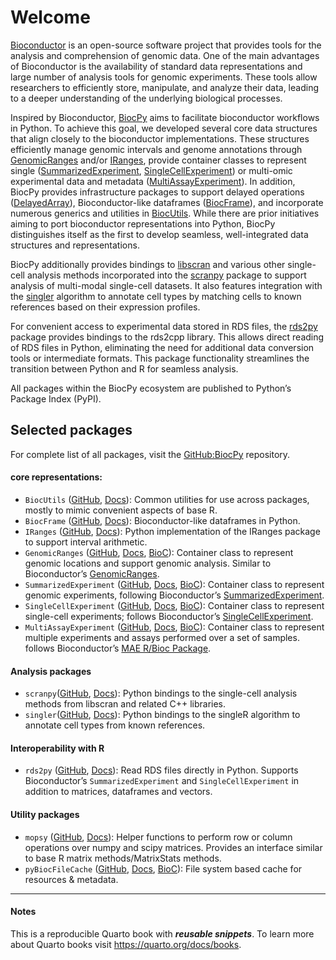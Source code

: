 # Welcome {.unnumbered}

[Bioconductor](https://www.bioconductor.org) is an open-source software project 
that provides tools for the analysis and comprehension of genomic data. 
One of the main advantages of Bioconductor is the availability of 
standard data representations and large number of analysis tools for genomic 
experiments. 
These tools allow researchers to efficiently store, manipulate, and analyze
their data, leading to a deeper understanding of the underlying biological
processes.

Inspired by Bioconductor, [BiocPy](https://github.com/BiocPy) aims to facilitate 
bioconductor workflows in Python. 
To achieve this goal, we developed several core data structures that align 
closely to the bioconductor implementations. 
These structures efficiently manage genomic intervals and genome annotations
through [GenomicRanges](https://github.com/BiocPy/GenomicRanges) and/or 
[IRanges](https://github.com/BiocPy/IRanges), provide container classes 
to represent single 
([SummarizedExperiment](https://github.com/BiocPy/SummarizedExperiment), 
[SingleCellExperiment](https://github.com/BiocPy/SingleCellExperiment)) 
or multi-omic experimental data and metadata
([MultiAssayExperiment](https://github.com/BiocPy/MultiAssayExperiment)). 
In addition, BiocPy provides infrastructure packages to support delayed 
operations ([DelayedArray](https://github.com/BiocPy/DelayedArray)), 
Bioconductor-like dataframes ([BiocFrame](https://github.com/BiocPy/BiocFrame)), 
and incorporate numerous generics and utilities in 
[BiocUtils](https://github.com/BiocPy/BiocUtils). 
While there are prior initiatives aiming to port bioconductor representations 
into Python, BiocPy distinguishes itself as the first to develop seamless, 
well-integrated data structures and representations.

BiocPy additionally provides bindings to [libscran](https://github.com/LTLA/libscran) 
and various other single-cell analysis methods incorporated into the 
[scranpy](https://github.com/BiocPy/scranpy) package to support analysis of
multi-modal single-cell datasets. It also features integration 
with the [singler](https://github.com/BiocPy/singler) algorithm 
to annotate cell types by matching cells to known references based on their 
expression profiles.

For convenient access to experimental data stored in RDS files, the
[rds2py](https://github.com/BiocPy/rds2py) package provides bindings to the 
rds2cpp library. This allows direct reading of RDS files in Python, eliminating 
the need for additional data conversion tools or intermediate formats. This package 
functionality streamlines the transition between Python and R for seamless analysis.


All packages within the BiocPy ecosystem are published to Python's Package 
Index (PyPI).

## Selected packages

For complete list of all packages, visit the 
[GitHub:BiocPy](https://github.com/BiocPy) repository.

#### core representations:

- `BiocUtils` ([GitHub](https://github.com/BiocPy/BiocUtils), [Docs](https://biocpy.github.io/BiocUtils/)): Common utilities for use across packages, mostly to mimic convenient aspects of base R.
- `BiocFrame` ([GitHub](https://github.com/BiocPy/BiocFrame), [Docs](https://biocpy.github.io/BiocFrame/)): Bioconductor-like dataframes in Python.
- `IRanges` ([GitHub](https://github.com/BiocPy/IRanges), [Docs](https://biocpy.github.io/IRanges/)): Python implementation of the IRanges package to support interval arithmetic.
- `GenomicRanges` ([GitHub](https://github.com/BiocPy/GenomicRanges), [Docs](https://biocpy.github.io/GenomicRanges/), [BioC](https://bioconductor.org/packages/release/bioc/html/GenomicRanges.html)): Container class to represent genomic locations and support genomic analysis. Similar to Bioconductor's [GenomicRanges](https://bioconductor.org/packages/release/bioc/html/GenomicRanges.html).
- `SummarizedExperiment` ([GitHub](https://github.com/BiocPy/SummarizedExperiment), [Docs](https://biocpy.github.io/SummarizedExperiment/), [BioC](https://bioconductor.org/packages/release/bioc/html/SummarizedExperiment.html)): Container class to represent genomic experiments, following Bioconductor's [SummarizedExperiment](https://bioconductor.org/packages/release/bioc/html/SummarizedExperiment.html).
- `SingleCellExperiment` ([GitHub](https://github.com/BiocPy/SingleCellExperiment), [Docs](https://biocpy.github.io/SingleCellExperiment/), [BioC](https://bioconductor.org/packages/release/bioc/html/SingleCellExperiment.html)): Container class to represent single-cell experiments; follows Bioconductor’s [SingleCellExperiment](https://bioconductor.org/packages/release/bioc/html/SingleCellExperiment.html).
- `MultiAssayExperiment` ([GitHub](https://github.com/BiocPy/MultiAssayExperiment), [Docs](https://biocpy.github.io/MultiAssayExperiment/), [BioC](https://bioconductor.org/packages/release/bioc/html/MultiAssayExperiment.html)): Container class to represent multiple experiments and assays performed over a set of samples. follows Bioconductor's [MAE R/Bioc Package](https://bioconductor.org/packages/release/bioc/html/MultiAssayExperiment.html).

#### Analysis packages
- `scranpy`([GitHub](https://github.com/BiocPy/scranpy), [Docs](https://biocpy.github.io/scranpy/)): Python bindings to the single-cell analysis methods from libscran and related C++ libraries.
- `singler`([GitHub](https://github.com/BiocPy/singler), [Docs](https://biocpy.github.io/singler/)): Python bindings to the singleR algorithm to annotate cell types from known references.

#### Interoperability with R

- `rds2py` ([GitHub](https://github.com/BiocPy/rds2py), [Docs](https://biocpy.github.io/rds2py/)): Read RDS files directly in Python. Supports Bioconductor's `SummarizedExperiment` and `SingleCellExperiment` in addition to matrices, dataframes and vectors.

#### Utility packages

- `mopsy` ([GitHub](https://github.com/BiocPy/mopsy), [Docs](https://biocpy.github.io/mopsy/)): Helper functions to perform row or column operations over numpy and scipy matrices. Provides an interface similar to base R matrix methods/MatrixStats methods.
- `pyBiocFileCache` ([GitHub](https://github.com/BiocPy/pyBiocFileCache), [Docs](https://pypi.org/project/pyBiocFileCache/), [BioC](https://github.com/Bioconductor/BiocFileCache)): File system based cache for resources & metadata. 

-----
#### Notes

This is a reproducible Quarto book with ***reusable snippets***. To learn more about Quarto books visit <https://quarto.org/docs/books>.
